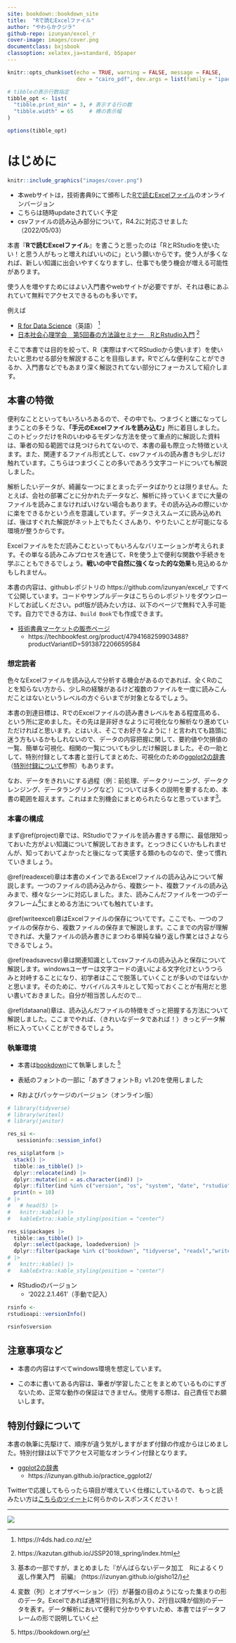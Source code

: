 ```yaml
---
site: bookdown::bookdown_site
title:  "Rで読むExcelファイル"
author: "やわらかクジラ"
github-repo: izunyan/excel_r
cover-image: images/cover.png
documentclass: bxjsbook
classoption: xelatex,ja=standard, b5paper
---
```


```r
knitr::opts_chunk$set(echo = TRUE, warning = FALSE, message = FALSE,
                      dev = "cairo_pdf", dev.args = list(family = "ipaexg")) # pdfでggplot2の日本語出力に必要な設定→html不可？

# tibbleの表示行数指定
tibble_opt <- list(
  "tibble.print_min" = 3, # 表示する行の数
  "tibble.width" = 65     # 横の表示幅
)

options(tibble_opt)

```

# はじめに {-#hajimeni}

```r
knitr::include_graphics("images/cover.png")
```

* 本webサイトは，技術書典9にて頒布した[Rで読むExcelファイル](https://techbookfest.org/product/4794168259903488?productVariantID=5913872206659584)のオンラインバージョン
* こちらは随時updateされていく予定
* csvファイルの読み込み部分について，R4.2に対応させました（2022/05/03）

本書『**Rで読むExcelファイル**』を書こうと思ったのは「RとRStudioを使いたい！と思う人がもっと増えればいいのに」という願いからです。使う人が多くなれば、新しい知識に出会いやすくなりますし、仕事でも使う機会が増える可能性があります。

使う人を増やすためにはよい入門書やwebサイトが必要ですが、それは巷にあふれていて無料でアクセスできるものも多いです。

例えば

 * [R for Data Science](https://r4ds.had.co.nz/)（英語） ^[https://r4ds.had.co.nz/]  
 * [日本社会心理学会　第5回春の方法論セミナー　RとRstudio入門](https://kazutan.github.io/JSSP2018_spring/index.html) ^[https://kazutan.github.io/JSSP2018_spring/index.html]
 

そこで本書では目的を絞って、R（実際はすべてRStudioから使います）を使いたいと思わせる部分を解説することを目指します。Rでどんな便利なことができるか、入門書などでもあまり深く解説されてない部分にフォーカスして紹介します。



## 本書の特徴 {-}
便利なことといってもいろいろあるので、その中でも、つまづくと嫌になってしまうことの多そうな、**「手元のExcelファイルを読み込む」**所に着目しました。このトピックだけをRのいわゆるモダンな方法を使って重点的に解説した資料は、筆者の知る範囲では見つけられてないので、本書の最も際立った特徴といえます。また、関連するファイル形式として、csvファイルの読み書きも少しだけ触れています。こちらはつまづくことの多いであろう文字コードについても解説しました。

解析したいデータが、綺麗な一つにまとまったデータばかりとは限りません。たとえば、会社の部署ごとに分かれたデータなど、解析に持っていくまでに大量のファイルを読みこまなければいけない場合もあります。その読み込みの際にいかに楽をできるかという点を意識しています。データさえスムーズに読み込めれば、後はすぐれた解説がネット上でもたくさんあり、やりたいことが可能になる環境が整うからです。

Excelファイルをただ読みこむといってもいろんなバリエーションが考えられます。その単なる読みこみプロセスを通じて、Rを使う上で便利な関数や手続きを学ぶこともできるでしょう。**戦いの中で自然に強くなった的な効果**も見込めるかもしれません。

本書の内容は、githubレポジトリの https://github.com/izunyan/excel_r ですべて公開しています。コードやサンプルデータはこちらのレポジトリをダウンロードしてお試しください。pdf版が読みたい方は、以下のページで無料で入手可能です。自力でできる方は、`Build Book`でも作成できます。

* [技術書典マーケットの販売ページ](https://techbookfest.org/product/4794168259903488?productVariantID=5913872206659584)
  + https://techbookfest.org/product/4794168259903488?productVariantID=5913872206659584

### 想定読者 {-}
色々なExcelファイルを読み込んで分析する機会があるのであれば、全くRのことを知らない方から、少しRの経験があるけど複数のファイルを一度に読みこんだことはないというレベルの方ぐらいまでが対象となるでしょう。

本書の到達目標は、RでのExcelファイルの読み書きレベルをある程度高める、という所に定めました。その先は是非好きなように可視化なり解析なり進めていただければと思います。とはいえ、そこでお好きなように！と言われても路頭に迷う方もいるかもしれないので、データの内容把握に関して、要約値や欠損値の一覧、簡単な可視化、相関の一覧についても少しだけ解説しました。その一助として、特別付録として本書と並行してまとめた、可視化のための[ggplot2の辞書](https://izunyan.github.io/practice_ggplot2/)（[特別付録について](#huroku)参照）もあります。

なお、データをきれいにする過程（例：前処理、データクリーニング、データクレンジング、データラングリングなど）については多くの説明を要するため、本書の範囲を超えます。これはまた別機会にまとめられたらなと思っています^[基本の一部ですが，まとめました『がんばらないデータ加工　Rによるくり返し作業入門　前編』 (https://izunyan.github.io/gisho12/)]。

### 本書の構成 {-#structure} 
まず\@ref(project)章では、RStudioでファイルを読み書きする際に、最低限知っておいた方がよい知識について解説しておきます。とっつきにくいかもしれませんが、知っておいてよかったと後になって実感する類のものなので、使って慣れていきましょう。  

\@ref(readexcel)章は本書のメインであるExcelファイルの読み込みについて解説します。一つのファイルの読み込みから、複数シート、複数ファイルの読み込みまで、様々なシーンに対応しました。また、読みこんだファイルを一つのデータフレーム^[変数（列）とオブザベーション（行）が碁盤の目のようになった集まりの形のデータ。Excelであれば通常1行目に列名が入り、2行目以降が個別のデータを表す。データ解析において便利で分かりやすいため、本書ではデータフレームの形で説明していく]にまとめる方法についても触れています。  

\@ref(writeexcel)章はExcelファイルの保存についてです。ここでも、一つのファイルの保存から、複数ファイルの保存まで解説します。ここまでの内容が理解できれば、大量ファイルの読み書きにまつわる単純な繰り返し作業とはさよならできるでしょう。  

\@ref(readsavecsv)章は関連知識としてcsvファイルの読み込みと保存について解説します。windowsユーザーは文字コードの違いによる文字化けというつらみと対峙することになり、初学者はここで脱落していくことが多いのではないかと思います。そのために、サバイバルスキルとして知っておくことが有用だと思い書いておきました。自分が相当苦しんだので…  

\@ref(dataanal)章は、読み込んだファイルの特徴をざっと把握する方法について解説しました。ここまでやれば、（きれいなデータであれば！）きっとデータ解析に入っていくことができるでしょう。

### 執筆環境 {-}
* 本書は[bookdown](https://bookdown.org/)にて執筆しました ^[https://bookdown.org/]

* 表紙のフォントの一部に「あずきフォントB」v1.20を使用しました

* Rおよびパッケージのバージョン（オンライン版）



```r
# library(tidyverse)
# library(writexl)
# library(janitor)

res_si <- 
   sessioninfo::session_info()

res_si$platform |>
  stack() |>
  tibble::as_tibble() |>
  dplyr::relocate(ind) |>
  dplyr::mutate(ind = as.character(ind)) |>
  dplyr::filter(ind %in% c("version", "os", "system", "date", "rstudio")) |>
  print(n = 10)
# |> 
#   # head(5) |>
#   knitr::kable() |> 
#   kableExtra::kable_styling(position = "center")

res_si$packages |> 
  tibble::as_tibble() |> 
  dplyr::select(package, loadedversion) |> 
  dplyr::filter(package %in% c("bookdown", "tidyverse", "readxl","writexl"))
# |>
#   knitr::kable() |> 
#   kableExtra::kable_styling(position = "center")
```

* RStudioのバージョン
  + ‘2022.2.1.461’（手動で記入）


```r
rsinfo <- 
rstudioapi::versionInfo()

rsinfo$version
```


## 注意事項など {-}
* 本書の内容はすべてwindows環境を想定しています。

* この本に書いてある内容は、筆者が学習したことをまとめているものにすぎないため、正常な動作の保証はできません。使用する際は、自己責任でお願いします。 


## 特別付録について {-#huroku}

本書の執筆に先駆けて、順序が違う気がしますがまず付録の作成からはじめました。特別付録は以下でアクセス可能なオンライン付録となります。     
     
* [ggplot2の辞書](https://izunyan.github.io/practice_ggplot2/)    
  + https://izunyan.github.io/practice_ggplot2/    
     
Twitterで応援してもらったら項目が増えていく仕様にしているので、もっと読みたい方は[こちらのツイート](https://twitter.com/matsuchiy/status/1277621662708453377)に何らかのレスポンスください！       
       
       
******  
          
![](images/tweet.png)      